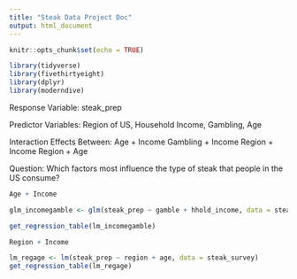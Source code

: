 ```yaml
---
title: "Steak Data Project Doc"
output: html_document
---
```


```r
knitr::opts_chunk$set(echo = TRUE)
```

```r
library(tidyverse)
library(fivethirtyeight)
library(dplyr)
library(moderndive)
```


Response Variable: steak_prep

Predictor Variables: Region of US, Household Income, Gambling, Age

Interaction Effects Between: 
Age + Income
Gambling + Income
Region + Income
Region + Age


Question: Which factors most influence the type of steak that people in the US consume?


```r
Age + Income
```



```r
glm_incomegamble <- glm(steak_prep ~ gamble + hhold_income, data = steak_survey)

get_regression_table(lm_incomegamble)

```




```r
Region + Income
```


```r
lm_regage <- lm(steak_prep ~ region + age, data = steak_survey)
get_regression_table(lm_regage)
```

